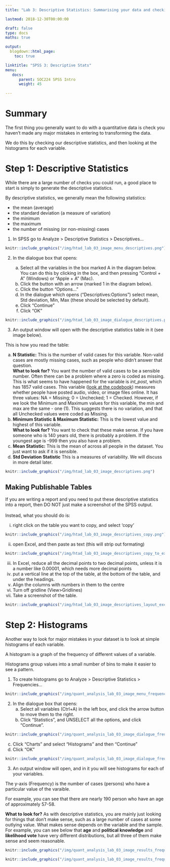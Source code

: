 ```yaml
---
title: "Lab 3: Descriptive Statistics: Summarising your data and checking for errors"

lastmod: 2018-12-30T00:00:00

draft: false
type: docs
maths: true	

output:
  blogdown::html_page:
    toc: true

linktitle: "SPSS 3: Descriptive Stats"
menu:
   docs:
      parent: SOC224 SPSS Intro
      weight: 45

---
```


# Summary

The first thing you generally want to do with a quantitative data is check you haven't made any major mistakes in entering to transforming the data. 
 
We do this by checking our descriptive statistics, and then looking at the histograms for each variable.

# Step 1: Descriptive Statistics

While there are a large number of checks you could run, a good place to start is simply to generate the descriptive statistics.

By descriptive statistics, we generally mean the following statistics:

* the mean (average)
* the standard deviation (a measure of variation)
* the minimum
* the maximum
* the number of missing (or non-missing) cases

1. In SPSS go to Analyze > Descriptive Statistics > Descriptives...

```r
knitr::include_graphics("/img/htad_lab_03_image_menu_descriptives.png")
```

2. In the dialogue box that opens:

    a. Select all the variables in the box marked A in the diagram below. You can do this by clicking in the box, and then pressing "Control + A" (Windows) or "Apple + A" (Mac).
    a. Click the button with an arrow (marked 1 in the diagram below).
    a. Click the button "Options..."
    a. In the dialogue which opens ("Descriptives:Options") select mean, Std deviation, Min, Max (these should be selected by default). 
    a. Click "Continue"
    a. Click "OK"

```r
knitr::include_graphics("/img/htad_lab_03_image_dialogue_descriptives.png")
```

3. An output window will open with the descriptive statistics table in it (see image below). 

This is how you read the table:

a. **N Statistic:** This is the number of valid cases for this variable. Non-valid cases are mostly missing cases, such as people who didn't answer that question.<br>
**What to look for?** You want the number of valid cases to be a sensible number. Often there can be a problem where a zero is coded as missing. This is what seems to have happened for the variable is _int_post_, which has 1857 valid cases. This variable ([look at the codebook](https://mqsociology.github.io/learn-r/soci832/codebook%20aes%202013.html)) measures whether people have posted audio, video, or image files online. It has three values: NA = Missing; 0 = Unchecked; 1 = Checked. However, if we look the Minimum and Maximum values for this variable, the min and max are the same - one (1). This suggests there is no variation, and that all Unchecked values were coded as Missing. 
a. **Minimum Statistic  & Maximum Statistic:** This is the lowest value and highest of this variable. <br>
**What to look for?** You want to check that these make sense. If you have someone who is 140 years old, there is probably a problem. If the youngest age is -999 then you also have a problem. 
a. **Mean Statistic:** This is the mean of across all people in the dataset. You just want to ask if it is sensible.
a. **Std Deviation Statistic** This is a measures of variability. We will discuss in more detail later. 

```r
knitr::include_graphics("/img/htad_lab_03_image_descriptives.png")
```

## Making Publishable Tables

If you are writing a report and you need to put these descriptive statistics into a report, then DO NOT just make a screenshot of the SPSS output. <br><br> Instead, what you should do is:

  i. right click on the table you want to copy, and select 'copy'

```r
knitr::include_graphics("/img/htad_lab_03_image_descriptives_copy.png")
```
    
    
  ii. open Excel, and then paste as text (this will strip out formating)
    
```r
knitr::include_graphics("/img/htad_lab_03_image_descriptives_copy_to_excel.png")
```
    
    
  iii. In Excel, reduce all the decimal points to two decimal points, unless it is a number like 0.00001, which needs more decimal points
  iv. put a vertical line at the top of the table, at the bottom of the table, and under the headings.
  v. Align the columns with numbers in them to the centre
  vi. Turn off gridline (View>Gridlines)
  vii. Take a screenshot of the table.

```r
knitr::include_graphics("/img/htad_lab_03_image_descriptives_layout_excel.png")
```


# Step 2: Histograms

Another way to look for major mistakes in your dataset is to look at simple histograms of each variable.

A histogram is a graph of the frequency of different values of a variable.

Histograms group values into a small number of bins to make it easier to see a pattern. 

1. To create histograms go to Analyze > Descriptive Statistics > Frequencies...

```r
knitr::include_graphics("/img/quant_analysis_lab_03_image_menu_frequencies.png")
```

2. In the dialogue box that opens:
    a. Select all variables (Ctrl+A) in the left box, and click the arrow button to move them to the right.
    a. Click "Statistics", and UNSELECT all the options, and click "Continue".

```r
knitr::include_graphics("/img/quant_analysis_lab_03_image_dialogue_frequencies1.png")
```

c. Click "Charts" and select "Histograms" and then "Continue"
d. Click "OK"

```r
knitr::include_graphics("/img/quant_analysis_lab_03_image_dialogue_frequencies2.png")
```

3. An output window will open, and in it you will see histograms for each of your variables.

The y-axis (Frequency) is the number of cases (persons) who have a particular value of the varaible. 

For example, you can see that there are nearly 190 person who have an age of approximately 57-58. 

**What to look for?** As with descriptive statistics, you are mainly just looking for things that don't make sense, such as a large number of cases at some outlying value. What makes sense depends on the variable and the sample. For example, you can see below that **age** and **political knowledge** and **likelihood vote** have very different distributions, but all three of them make sense and seem reasonable.

```r
knitr::include_graphics("/img/quant_analysis_lab_03_image_results_frequencies_age.png")
```



```r
knitr::include_graphics("/img/quant_analysis_lab_03_image_results_frequencies_pol_know.png")
```


